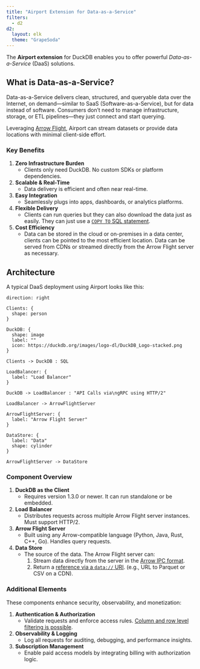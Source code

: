 ```yaml
---
title: "Airport Extension for Data-as-a-Service"
filters:
  - d2
d2:
  layout: elk
  theme: "GrapeSoda"
---
```



The **Airport extension** for DuckDB enables you to offer powerful *Data-as-a-Service* (DaaS) solutions.

## What is Data-as-a-Service?

Data-as-a-Service delivers clean, structured, and queryable data over the Internet, on demand—similar to SaaS (Software-as-a-Service), but for data instead of software. Consumers don’t need to manage infrastructure, storage, or ETL pipelines—they just connect and start querying.

Leveraging [Arrow Flight](https://arrow.apache.org/docs/format/Flight.html), Airport can stream datasets or provide data locations with minimal client-side effort.

### Key Benefits

1. **Zero Infrastructure Burden**
    - Clients only need DuckDB. No custom SDKs or platform dependencies.

2. **Scalable & Real-Time**
    - Data delivery is efficient and often near real-time.

3. **Easy Integration**
    - Seamlessly plugs into apps, dashboards, or analytics platforms.

4. **Flexible Delivery**
    - Clients can run queries but they can also download the data just as easily.  They can just use a [`COPY TO` SQL statement](https://duckdb.org/docs/stable/sql/statements/copy.html#copy--to).

5. **Cost Efficiency**
    - Data can be stored in the cloud or on-premises in a data center, clients can be pointed to the most efficient location.  Data can be served from CDNs or streamed directly from the Arrow Flight server as necessary.

## Architecture

A typical DaaS deployment using Airport looks like this:

```.d2
direction: right

Clients: {
  shape: person
}

DuckDB: {
  shape: image
  label: ""
  icon: https://duckdb.org/images/logo-dl/DuckDB_Logo-stacked.png
}

Clients -> DuckDB : SQL

LoadBalancer: {
  label: "Load Balancer"
}

DuckDB -> LoadBalancer : "API Calls via\ngRPC using HTTP/2"

LoadBalancer -> ArrowFlightServer

ArrowFlightServer: {
  label: "Arrow Flight Server"
}

DataStore: {
  label: "Data"
  shape: cylinder
}

ArrowFlightServer -> DataStore
```

### Component Overview

1. **DuckDB as the Client**
    - Requires version 1.3.0 or newer. It can run standalone or be embedded.
2. **Load Balancer**
    - Distributes requests across multiple Arrow Flight server instances. Must support HTTP/2.
3. **Arrow Flight Server**
    - Built using any Arrow-compatible language (Python, Java, Rust, C++, Go). Handles query requests.
4. **Data Store**
    - The source of the data. The Arrow Flight server can:
      1. Stream data directly from the server in the [Arrow IPC format](https://arrow.apache.org/docs/format/Columnar.html#format-ipc).
      2. Return a [reference via a `data://` URI](table_select.qmd#data-uris-as-endpoint-locations). (e.g., URL to Parquet or CSV on a CDN).


### Additional Elements

These components enhance security, observability, and monetization:

1. **Authentication & Authorization**
    - Validate requests and enforce access rules. [Column and row level filtering is possible](server_row_and_column_filtering.qmd).
2. **Observability & Logging**
    - Log all requests for auditing, debugging, and performance insights.
3. **Subscription Management**
    - Enable paid access models by integrating billing with authorization logic.

